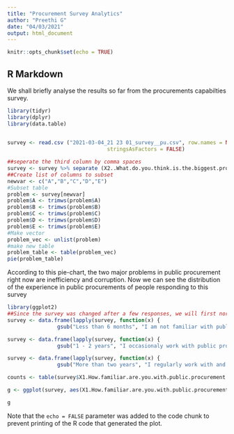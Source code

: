 ```yaml
---
title: "Procurement Survey Analytics"
author: "Preethi G"
date: "04/03/2021"
output: html_document
---
```


```r
knitr::opts_chunk$set(echo = TRUE)
```

## R Markdown

We shall briefly analyse the results so far from the procurements capabilties survey. 

```r
library(tidyr)
library(dplyr)
library(data.table)

 
survey <- read.csv ("2021-03-04_21 23 01_survey__pu.csv", row.names = NULL,
                                stringsAsFactors = FALSE)

##seperate the third column by comma spaces
survey <- survey %>% separate (X2..What.do.you.think.is.the.biggest.problem.within.public.procurements.in.India., c("A","B","C","D","E"), sep=",")
##Create list of columns to subset
newvar <- c("A","B","C","D","E")
#Subset table
problem <- survey[newvar]
problem$A <- trimws(problem$A)
problem$B <- trimws(problem$B)
problem$C <- trimws(problem$C)
problem$D <- trimws(problem$D)
problem$E <- trimws(problem$E)
#Make vector
problem_vec <- unlist(problem)
#make new table
problem_table <- table(problem_vec)
pie(problem_table)
```
According to this pie-chart, the two major problems in public procurement right now are inefficiency and corruption. 
Now we can see the distribution of the experience in public procurements of people responding to this survey
```r
library(ggplot2)
##Since the survey was changed after a few responses, we will first normalize the data available
survey <- data.frame(lapply(survey, function(x) {
                gsub("Less than 6 months", "I am not familiar with public procurement data", x)}))

survey <- data.frame(lapply(survey, function(x) {
                gsub("1 - 2 years", "I occasionaly work with public procurement data", x)}))

survey <- data.frame(lapply(survey, function(x) {
                gsub("More than two years", "I regularly work with and analyze public procurement data", x)}))

counts <- table(survey$X1.How.familiar.are.you.with.public.procurement.data.)

g <- ggplot(survey, aes(X1.How.familiar.are.you.with.public.procurement.data.)) + geom_bar() +theme(axis.text.x = element_text(angle = 90, vjust = 0.5, hjust=1))

g
```

Note that the `echo = FALSE` parameter was added to the code chunk to prevent printing of the R code that generated the plot.
